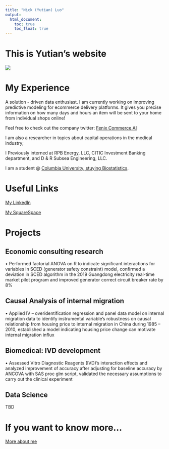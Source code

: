 ```yaml
---
title: "Nick (Yutian) Luo"
output: 
  html_document:
    toc: true
    toc_float: true
---
```


# This is Yutian's website

![](https://media.giphy.com/media/RG01kHJGpCAY8/giphy.gif)


# My Experience

A solution - driven data enthusiast. I am currently working on improving predictive modeling for ecommerce delivery platforms. It gives you precise information on how many days and hours an item will be sent to your home from individual shops online!

Feel free to check out the company twitter:
[Fenix Commerce AI](https://twitter.com/fenixcommerce?lang=en)

I am also a researcher in topics about capital operations in the medical industry; 

I Previously interned at RPB Energy, LLC, CITIC Investment Banking department, and D & R Subsea Engineering, LLC. 

I am a student @ 
[Columbia University, stuying Biostatistics](https://www.publichealth.columbia.edu/people/current-students/academics/degree-requirements/ms-programs/theory-methods-track).


# Useful Links

[My LinkedIn](https://www.linkedin.com/in/nick-yutian-luo-b71749172)

[My SquareSpace](https://www.nickluo1313/squarespace.com)

  
# Projects{.tabset}


## Economic consulting research

• Performed factorial ANOVA on R to indicate significant interactions for variables in SCED (generator safety constraint) model, confirmed a deviation in SCED algorithm in the 2019 Guangdong electricity real-time market pilot program and improved generator correct circuit breaker rate by 8%


## Causal Analysis of internal migration

• Applied IV – overidentification regression and panel data model on internal migration data to identify instrumental variable’s robustness on causal relationship from housing price to internal migration in China during 1985 – 2010, established a model indicating housing price change can motivate internal migration influx


## Biomedical: IVD development

• Assessed Vitro Diagnostic Reagents (IVD)’s interaction effects and analyzed improvement of accuracy after adjusting for baseline accuracy by ANCOVA with SAS proc glm script, validated the necessary assumptions to carry out the clinical experiment


## Data Science

TBD


# If you want to know more...

[More about me](moreme.html)




